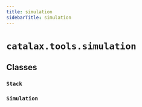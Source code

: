 ```yaml
---
title: simulation
sidebarTitle: simulation
---
```


# `catalax.tools.simulation`

## Classes

### `Stack` <sup><a href="https://github.com/JR-1991/Catalax/blob/master/catalax/tools/simulation.py#L25" target="_blank"><Icon icon="github" style="width: 14px; height: 14px;" /></a></sup>

### `Simulation` <sup><a href="https://github.com/JR-1991/Catalax/blob/master/catalax/tools/simulation.py#L63" target="_blank"><Icon icon="github" style="width: 14px; height: 14px;" /></a></sup>
